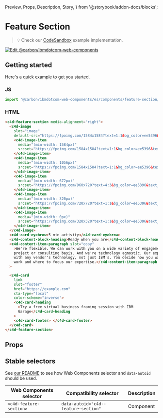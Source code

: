   Preview,
  Props,
  Description,
  Story,
} from '@storybook/addon-docs/blocks';

# Feature Section

> 💡 Check our
> [CodeSandbox](https://githubbox.com/carbon-design-system/carbon-for-ibm-dotcom/tree/main/packages/web-components/examples/codesandbox/components/feature-section)
> example implementation.

[![Edit @carbon/ibmdotcom-web-components](https://codesandbox.io/static/img/play-codesandbox.svg)](https://githubbox.com/carbon-design-system/carbon-for-ibm-dotcom/tree/main/packages/web-components/examples/codesandbox/components/feature-section)

## Getting started

Here's a quick example to get you started.

### JS

```javascript
import '@carbon/ibmdotcom-web-components/es/components/feature-section/index.js';
```

### HTML

```html
<c4d-feature-section media-alignment="right">
  <c4d-image
    slot="image"
    default-src="https://fpoimg.com/1584x1584?text=1:1&bg_color=ee5396&text_color=161616">
    <c4d-image-item
      media="(min-width: 1584px)"
      srcset="https://fpoimg.com/1584x1584?text=1:1&bg_color=ee5396&text_color=161616">
    </c4d-image-item>
    <c4d-image-item
      media="(min-width: 1056px)"
      srcset="https://fpoimg.com/1584x1584?text=1:1&bg_color=ee5396&text_color=161616">
    </c4d-image-item>
    <c4d-image-item
      media="(min-width: 672px)"
      srcset="https://fpoimg.com/960x720?text=4:3&bg_color=ee5396&text_color=161616">
    </c4d-image-item>
    <c4d-image-item
      media="(min-width: 320px)"
      srcset="https://fpoimg.com/720x720?text=1:1&bg_color=ee5396&text_color=161616">
    </c4d-image-item>
    <c4d-image-item
      media="(min-width: 0px)"
      srcset="https://fpoimg.com/320x320?text=1:1&bg_color=ee5396&text_color=161616">
    </c4d-image-item>
  </c4d-image>
  <c4d-card-eyebrow>5 min activity</c4d-card-eyebrow>
  <c4d-content-block-heading>Ready when you are</c4d-content-block-heading>
  <c4d-content-item-paragraph slot="copy"
    >We're flexible. We can work with you on a wide variety of engagements on a
    project or consulting basis. And we're technology agnostic. Our experts work
    with any vendor's technology, not just IBM's. You decide how you want to
    work and where to focus our expertise.</c4d-content-item-paragraph
  >

  <c4d-card
    link
    slot="footer"
    href="https://example.com"
    cta-type="local"
    color-scheme="inverse">
    <c4d-card-heading
      >Try a free virtual business framing session with IBM
      Garage</c4d-card-heading
    >
    <c4d-card-footer> </c4d-card-footer>
  </c4d-card>
</c4d-feature-section>
```

## Props

<Props of="c4d-feature-section" />

## Stable selectors

See
[our README](https://github.com/carbon-design-system/carbon-for-ibm-dotcom/tree/main/packages/web-components#stable-selectors-for-analytics-and-integratione2e-testing-in-web-components)
to see how Web Components selector and `data-autoid` should be used.

| Web Components selector | Compatibility selector               | Description |
| ----------------------- | ------------------------------------ | ----------- |
| `<c4d-feature-section>` | `data-autoid="c4d--feature-section"` | Component   |

<Description markdown={contributing} />
